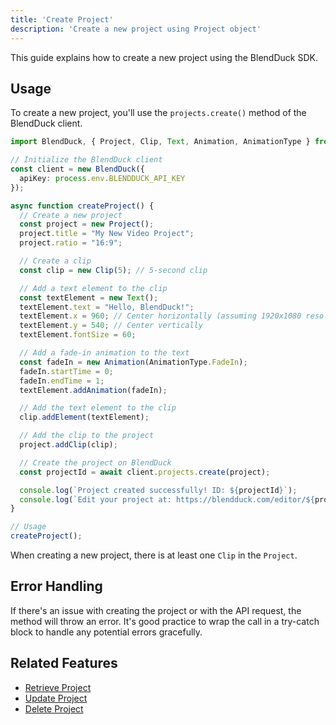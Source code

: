 ```yaml
---
title: 'Create Project'
description: 'Create a new project using Project object'
---
```


This guide explains how to create a new project using the BlendDuck SDK.

## Usage

To create a new project, you'll use the `projects.create()` method of the BlendDuck client.

```typescript
import BlendDuck, { Project, Clip, Text, Animation, AnimationType } from "@blendduck/node-sdk";

// Initialize the BlendDuck client
const client = new BlendDuck({
  apiKey: process.env.BLENDDUCK_API_KEY
});

async function createProject() {
  // Create a new project
  const project = new Project();
  project.title = "My New Video Project";
  project.ratio = "16:9";

  // Create a clip
  const clip = new Clip(5); // 5-second clip

  // Add a text element to the clip
  const textElement = new Text();
  textElement.text = "Hello, BlendDuck!";
  textElement.x = 960; // Center horizontally (assuming 1920x1080 resolution)
  textElement.y = 540; // Center vertically
  textElement.fontSize = 60;

  // Add a fade-in animation to the text
  const fadeIn = new Animation(AnimationType.FadeIn);
  fadeIn.startTime = 0;
  fadeIn.endTime = 1;
  textElement.addAnimation(fadeIn);

  // Add the text element to the clip
  clip.addElement(textElement);

  // Add the clip to the project
  project.addClip(clip);

  // Create the project on BlendDuck
  const projectId = await client.projects.create(project);

  console.log(`Project created successfully! ID: ${projectId}`);
  console.log(`Edit your project at: https://blendduck.com/editor/${projectId}`);
}

// Usage
createProject();
```

<Note>When creating a new project, there is at least one `Clip` in the `Project`.</Note>

## Error Handling

If there's an issue with creating the project or with the API request, the method will throw an error. It's good practice to wrap the call in a try-catch block to handle any potential errors gracefully.

## Related Features

- [Retrieve Project](/features/retrieve-project)
- [Update Project](/features/update-project)
- [Delete Project](/features/delete-project)